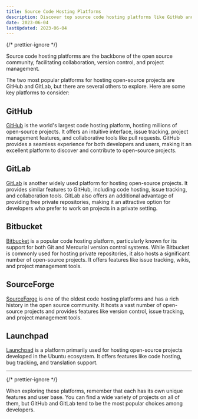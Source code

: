```yaml
---
title: Source Code Hosting Platforms
description: Discover top source code hosting platforms like GitHub and GitLab for hosting and collaborating on open-source projects.
date: 2023-06-04
lastUpdated: 2023-06-04
---
```


{/* prettier-ignore */}
<p class="lead">Source code hosting platforms are the backbone of the open source community, facilitating collaboration, version control, and project management.</p>

The two most popular platforms for hosting open-source projects are GitHub and GitLab, but there are several others to explore. Here are some key platforms to consider:

## GitHub

[GitHub](https://github.com/) is the world's largest code hosting platform, hosting millions of open-source projects. It offers an intuitive interface, issue tracking, project management features, and collaborative tools like pull requests. GitHub provides a seamless experience for both developers and users, making it an excellent platform to discover and contribute to open-source projects.

## GitLab

[GitLab](https://gitlab.com/) is another widely used platform for hosting open-source projects. It provides similar features to GitHub, including code hosting, issue tracking, and collaboration tools. GitLab also offers an additional advantage of providing free private repositories, making it an attractive option for developers who prefer to work on projects in a private setting.

## Bitbucket

[Bitbucket](https://bitbucket.org/) is a popular code hosting platform, particularly known for its support for both Git and Mercurial version control systems. While Bitbucket is commonly used for hosting private repositories, it also hosts a significant number of open-source projects. It offers features like issue tracking, wikis, and project management tools.

## SourceForge

[SourceForge](https://sourceforge.net/) is one of the oldest code hosting platforms and has a rich history in the open source community. It hosts a vast number of open-source projects and provides features like version control, issue tracking, and project management tools.

## Launchpad

[Launchpad](https://launchpad.net/) is a platform primarily used for hosting open-source projects developed in the Ubuntu ecosystem. It offers features like code hosting, bug tracking, and translation support.

---

{/* prettier-ignore */}
<p class="lead">When exploring these platforms, remember that each has its own unique features and user base. You can find a wide variety of projects on all of them, but GitHub and GitLab tend to be the most popular choices among developers.</p>
